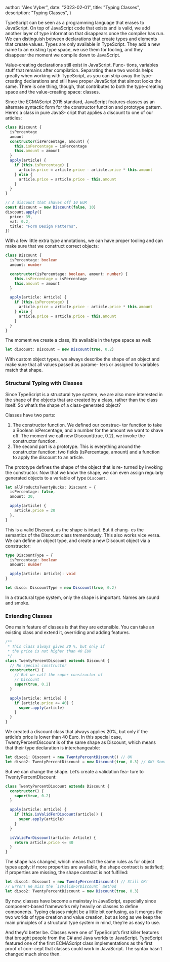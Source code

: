 
  author: "Alex Vyber",
  date: "2023-02-01",
  title: "Typing Classes",
  description: "Typing Classes",
}


TypeScript can be seen as a programming language that erases to JavaScript. On top of JavaScript
code that exists and is valid, we add another layer of type information that disappears once the
compiler has run. We can distinguish between declarations that create types and elements that create
values. Types are only available in TypeScript. They add a new name to an existing type space, we
use them for tooling, and they disappear the moment we compile down to JavaScript.

Value-creating declarations still exist in JavaScript. Func- tions, variables stuff that remains
after compilation. Separating these two worlds helps greatly when working with TypeScript, as you
can strip away the type-creating declarations and still have proper JavaScript that almost looks the
same. There is one thing, though, that contributes to both the type-creating space and the
value-creating space: classes.

Since the ECMAScript 2015 standard, JavaScript features classes as an alternate syntactic form for
the constructor function and prototype pattern. Here’s a class in pure JavaS- cript that applies a
discount to one of our articles:

```TypeScript
class Discount {
  isPercentage
  amount
  constructor(isPercentage, amount) {
    this.isPercentage = isPercentage
    this.amount = amount
  }
  apply(article) {
    if (this.isPercentage) {
      article.price = article.price - article.price * this.amount
    } else {
      article.price = article.price - this.amount
    }
  }
}

// A discount that shaves off 10 EUR
const discount = new Discount(false, 10)
discount.apply({
  price: 39,
  vat: 0.2,
  title: "Form Design Patterns",
})

```

With a few little extra type annotations, we can have proper tooling and can make sure that we
construct correct objects:

```TypeScript
class Discount {
  isPercentage: boolean
  amount: number

  constructor(isPercentage: boolean, amount: number) {
    this.isPercentage = isPercentage
    this.amount = amount
  }

  apply(article: Article) {
    if (this.isPercentage) {
      article.price = article.price - article.price * this.amount
    } else {
      article.price = article.price - this.amount
    }
  }
}
```

The moment we create a class, it’s available in the type space as well:

```TypeScript
let discount: Discount = new Discount(true, 0.2)
```

With custom object types, we always describe the shape of an object and make sure that all values
passed as parame- ters or assigned to variables match that shape.

### Structural Typing with Classes

Since TypeScript is a structural type system, we are also more interested in the shape of the
objects that are created by a class, rather than the class itself. So what’s the shape of a
class-generated object?

Classes have two parts:

1. The constructor function. We defined our construc- tor function to take a Boolean isPercentage,
   and a number for the amount we want to shave off. The moment we call new Discount(true, 0.2), we
   invoke the constructor function.
2. The second part is a prototype. This is everything around the constructor function: two fields
   (isPercentage, amount) and a function to apply the discount to an article.

The prototype defines the shape of the object that is re- turned by invoking the constructor. Now
that we know the shape, we can even assign regularly generated objects to a variable of type
`Discount`.

```TypeScript
let allProductsTwentyBucks: Discount = {
  isPercentage: false,
  amount: 20,

  apply(article) {
    article.price = 20
  },
}

```

This is a valid Discount, as the shape is intact. But it chang- es the semantics of the Discount
class tremendously. This also works vice versa. We can define an object type, and create a new
Discount object via a constructor:

```TypeScript
type DiscountType = {
  isPercentage: boolean
  amount: number

  apply(article: Article): void
}

let disco: DiscountType = new Discount(true, 0.2)
```

In a structural type system, only the shape is important. Names are sound and smoke.

### Extending Classes

One main feature of classes is that they are extensible. You can take an existing class and extend
it, overriding and adding features.

```TypeScript
/**
 * This class always gives 20 %, but only if
 * the price is not higher than 40 EUR
 */
class TwentyPercentDiscount extends Discount {
  // No special constructor
  constructor() {
    // But we call the super constructor of
    // Discount
    super(true, 0.2)
  }

  apply(article: Article) {
    if (article.price <= 40) {
      super.apply(article)
    }
  }
}
```

We created a discount class that always applies 20%, but only if the article’s price is lower than
40 Euro. In this special case, TwentyPercentDiscount is of the same shape as Discount, which means
that their type declaration is interchangeable:

```TypeScript
let disco1: Discount = new TwentyPercentDiscount() // OK
let disco2: TwentyPercentDiscount = new Discount(true, 0.3) // OK! Semantics changed!
```

But we can change the shape. Let’s create a validation fea- ture to TwentyPercentDiscount:

```TypeScript
class TwentyPercentDiscount extends Discount {
  constructor() {
    super(true, 0.2)
  }

  apply(article: Article) {
    if (this.isValidForDiscount(article)) {
      super.apply(article)
    }
  }

  isValidForDiscount(article: Article) {
    return article.price <= 40
  }
}
```

The shape has changed, which means that the same rules as for object types apply: if more properties
are available, the shape contract is satisfied; if properties are missing, the shape contract is not
fulfilled:

```TypeScript
let disco1: Discount = new TwentyPercentDiscount() // Still OK!
// Error! We miss the `isValidForDiscount` method
let disco2: TwentyPercentDiscount = new Discount(true, 0.3)
```

By now, classes have become a mainstay in JavaScript, especially since component-based frameworks
rely heavily on classes to define components. Typing classes might be a little bit confusing, as it
merges the two worlds of type creation and value creation, but as long as we keep the main
principles of a structural type system in mind, they’re as easy to use.

And they’d better be. Classes were one of TypeScript’s first killer features that brought people
from the C# and Java worlds to JavaScript. TypeScript featured one of the first ECMAScript class
implementations as the first proof of con- cept that classes could work in JavaScript. The syntax
hasn’t changed much since then.
